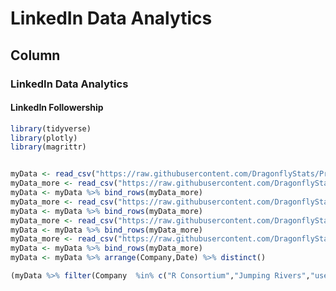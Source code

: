 
LinkedIn Data Analytics {data-navmenu="Rstats"}
========================================================

Column {.tabset}
--------------

### LinkedIn Data Analytics 

<h4> LinkedIn Followership</h4>
```r

library(tidyverse)
library(plotly)
library(magrittr)


myData <- read_csv("https://raw.githubusercontent.com/DragonflyStats/Projects/master/linkedin/Company_2024.csv")
myData_more <- read_csv("https://raw.githubusercontent.com/DragonflyStats/Projects/master/linkedin/Company_2025.csv")
myData <- myData %>% bind_rows(myData_more)
myData_more <- read_csv("https://raw.githubusercontent.com/DragonflyStats/Projects/master/linkedin/Company_2023.csv")
myData <- myData %>% bind_rows(myData_more)
myData_more <- read_csv("https://raw.githubusercontent.com/DragonflyStats/Projects/master/linkedin/Company_2022.csv")
myData <- myData %>% bind_rows(myData_more)
myData_more <- read_csv("https://raw.githubusercontent.com/DragonflyStats/Projects/master/linkedin/Company_2021.csv")
myData <- myData %>% bind_rows(myData_more)
myData <- myData %>% arrange(Company,Date) %>% distinct()
```


```r

(myData %>% filter(Company  %in% c("R Consortium","Jumping Rivers","useR! - The R User Conference","R User Community","The R Foundation for Statistical Computing"))) %>% ggplot(aes(x=Date,y=Followers,colour=Company)) + geom_line() + theme_bw()
```


